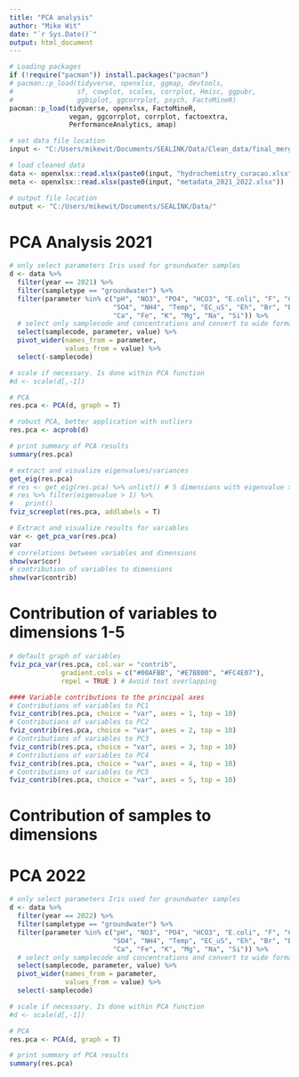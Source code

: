 ```yaml
---
title: "PCA analysis"
author: "Mike Wit"
date: "`r Sys.Date()`"
output: html_document
---
```


```r
# Loading packages
if (!require("pacman")) install.packages("pacman")
# pacman::p_load(tidyverse, openxlsx, ggmap, devtools,
#                sf, cowplot, scales, corrplot, Hmisc, ggpubr,
#                ggbiplot, ggcorrplot, psych, FactoMineR)
pacman::p_load(tidyverse, openxlsx, FactoMineR,
               vegan, ggcorrplot, corrplot, factoextra,
               PerformanceAnalytics, amap)
```

```r
# set data file location
input <- "C:/Users/mikewit/Documents/SEALINK/Data/Clean_data/final_merged/" 

# load cleaned data
data <- openxlsx::read.xlsx(paste0(input, "hydrochemistry_curacao.xlsx"))
meta <- openxlsx::read.xlsx(paste0(input, "metadata_2021_2022.xlsx"))

# output file location
output <- "C:/Users/mikewit/Documents/SEALINK/Data/" 
```

# PCA Analysis 2021

```r
# only select parameters Iris used for groundwater samples
d <- data %>%
  filter(year == 2021) %>%
  filter(sampletype == "groundwater") %>%
  filter(parameter %in% c("pH", "NO3", "PO4", "HCO3", "E.coli", "F", "Cl", 
                          "SO4", "NH4", "Temp", "EC_uS", "Eh", "Br", "B",
                          "Ca", "Fe", "K", "Mg", "Na", "Si")) %>%
  # select only samplecode and concentrations and convert to wide format
  select(samplecode, parameter, value) %>%
  pivot_wider(names_from = parameter,
              values_from = value) %>%
  select(-samplecode)

# scale if necessary. Is done within PCA function
#d <- scale(d[,-1])

# PCA
res.pca <- PCA(d, graph = T)

# robust PCA, better application with outliers
res.pca <- acprob(d)
```




```r
# print summary of PCA results
summary(res.pca)
```



```r


# extract and visualize eigenvalues/variances
get_eig(res.pca)
# res <- get_eig(res.pca) %>% unlist() # 5 dimensions with eigenvalue > 1, explaining 76% of variance
# res %>% filter(eigenvalue > 1) %>%
#   print()
fviz_screeplot(res.pca, addlabels = T)

```


```r

# Extract and visualize results for variables
var <- get_pca_var(res.pca)
var
# correlations between variables and dimensions
show(var$cor)
# contribution of variables to dimensions
show(var$contrib)
```
# Contribution of variables to dimensions 1-5

```r
# default graph of variables
fviz_pca_var(res.pca, col.var = "contrib",
             gradient.cols = c("#00AFBB", "#E7B800", "#FC4E07"),
             repel = TRUE ) # Avoid text overlapping

#### Variable contributions to the principal axes
# Contributions of variables to PC1
fviz_contrib(res.pca, choice = "var", axes = 1, top = 10)
# Contributions of variables to PC2
fviz_contrib(res.pca, choice = "var", axes = 2, top = 10)
# Contributions of variables to PC3
fviz_contrib(res.pca, choice = "var", axes = 3, top = 10)
# Contributions of variables to PC4
fviz_contrib(res.pca, choice = "var", axes = 4, top = 10)
# Contributions of variables to PC5
fviz_contrib(res.pca, choice = "var", axes = 5, top = 10)


```
# Contribution of samples to dimensions



# PCA 2022
```r
# only select parameters Iris used for groundwater samples
d <- data %>%
  filter(year == 2022) %>%
  filter(sampletype == "groundwater") %>%
  filter(parameter %in% c("pH", "NO3", "PO4", "HCO3", "E.coli", "F", "Cl", 
                          "SO4", "NH4", "Temp", "EC_uS", "Eh", "Br", "B",
                          "Ca", "Fe", "K", "Mg", "Na", "Si")) %>%
  # select only samplecode and concentrations and convert to wide format
  select(samplecode, parameter, value) %>%
  pivot_wider(names_from = parameter,
              values_from = value) %>%
  select(-samplecode)

# scale if necessary. Is done within PCA function
#d <- scale(d[,-1])

# PCA
res.pca <- PCA(d, graph = T)
```

```r
# print summary of PCA results
summary(res.pca)
```